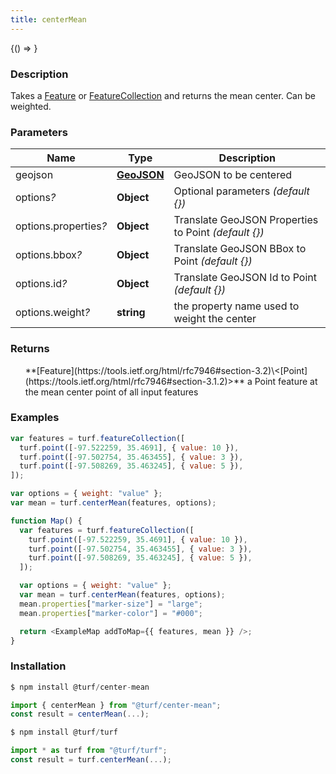 ```yaml
---
title: centerMean
---
```



<!-- Expose turf as global var for experimenting in the browser console -->

<BrowserOnly>{() => <WindowTurfGlobal turf={turf} />}</BrowserOnly>

### Description

Takes a [Feature](https://tools.ietf.org/html/rfc7946#section-3.2) or [FeatureCollection](https://tools.ietf.org/html/rfc7946#section-3.3) and returns the mean center. Can be weighted.

### Parameters

| Name                       | Type                                                         | Description                                           |
| -------------------------- | ------------------------------------------------------------ | ----------------------------------------------------- |
| geojson                    | **[GeoJSON](https://tools.ietf.org/html/rfc7946#section-3)** | GeoJSON to be centered                                |
| options<i>?</i>            | **Object**                                                   | Optional parameters _(default \{})_                   |
| options.properties<i>?</i> | **Object**                                                   | Translate GeoJSON Properties to Point _(default \{})_ |
| options.bbox<i>?</i>       | **Object**                                                   | Translate GeoJSON BBox to Point _(default \{})_       |
| options.id<i>?</i>         | **Object**                                                   | Translate GeoJSON Id to Point _(default \{})_         |
| options.weight<i>?</i>     | **string**                                                   | the property name used to weight the center           |

### Returns

<ul>
  **[Feature](https://tools.ietf.org/html/rfc7946#section-3.2)\<[Point](https://tools.ietf.org/html/rfc7946#section-3.1.2)>** a Point feature at the mean center point of all input features

</ul>

### Examples

```javascript
var features = turf.featureCollection([
  turf.point([-97.522259, 35.4691], { value: 10 }),
  turf.point([-97.502754, 35.463455], { value: 3 }),
  turf.point([-97.508269, 35.463245], { value: 5 }),
]);

var options = { weight: "value" };
var mean = turf.centerMean(features, options);
```

```javascript live
function Map() {
  var features = turf.featureCollection([
    turf.point([-97.522259, 35.4691], { value: 10 }),
    turf.point([-97.502754, 35.463455], { value: 3 }),
    turf.point([-97.508269, 35.463245], { value: 5 }),
  ]);

  var options = { weight: "value" };
  var mean = turf.centerMean(features, options);
  mean.properties["marker-size"] = "large";
  mean.properties["marker-color"] = "#000";

  return <ExampleMap addToMap={{ features, mean }} />;
}
```

### Installation

```javascript
$ npm install @turf/center-mean

import { centerMean } from "@turf/center-mean";
const result = centerMean(...);
```

```javascript
$ npm install @turf/turf

import * as turf from "@turf/turf";
const result = turf.centerMean(...);
```
